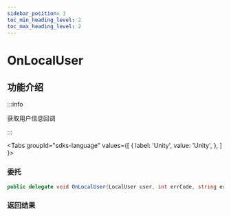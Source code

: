 ```yaml
---
sidebar_position: 3
toc_min_heading_level: 2
toc_max_heading_level: 2
---
```


# OnLocalUser

## 功能介绍

:::info

获取用户信息回调

:::

<Tabs
groupId="sdks-language"
values={[
{ label: 'Unity', value: 'Unity', },
]
}>

<TabItem value="Unity">

### 委托

```C# showLineNumbers
public delegate void OnLocalUser(LocalUser user, int errCode, string errMsg);
```

### 返回结果

</TabItem>

</Tabs>

